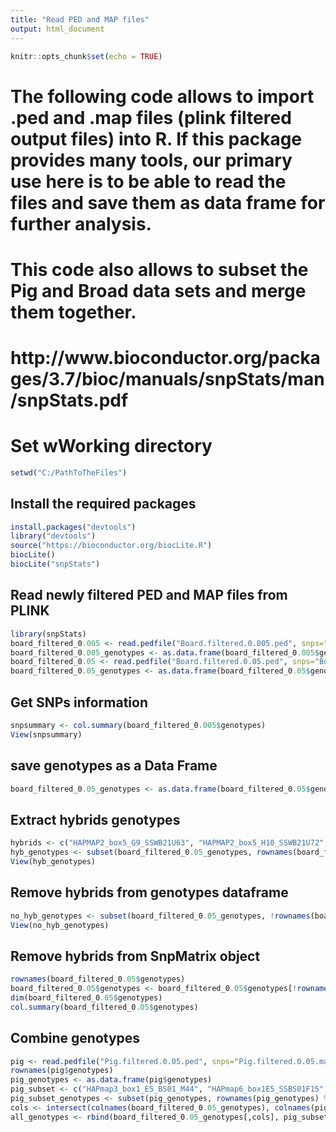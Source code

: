 ```yaml
---
title: "Read PED and MAP files"
output: html_document
---
```


```r
knitr::opts_chunk$set(echo = TRUE)
```

# The following code allows to import .ped and .map files (plink filtered output files) into R. If this package provides many tools, our primary use here is to be able to read the files and save them as data frame for further analysis. 
# This code also allows to subset the Pig and Broad data sets and merge them together.

# http://www.bioconductor.org/packages/3.7/bioc/manuals/snpStats/man/snpStats.pdf

# Set wWorking directory

```r
setwd("C:/PathToTheFiles")
```

## Install the required packages 

```r
install.packages("devtools")
library("devtools")
source("https://bioconductor.org/biocLite.R")
biocLite()
biocLite("snpStats")
```

## Read newly filtered PED and MAP files from PLINK

```r
library(snpStats)
board_filtered_0.005 <- read.pedfile("Board.filtered.0.005.ped", snps="Board.filtered.0.005.map")
board_filtered_0.005_genotypes <- as.data.frame(board_filtered_0.005$genotypes)
board_filtered_0.05 <- read.pedfile("Board.filtered.0.05.ped", snps="Board.filtered.0.05.map")
board_filtered_0.05_genotypes <- as.data.frame(board_filtered_0.05$genotypes)
```

## Get SNPs information

```r
snpsummary <- col.summary(board_filtered_0.005$genotypes)
View(snpsummary)
```

## save genotypes as a Data Frame

```r
board_filtered_0.05_genotypes <- as.data.frame(board_filtered_0.05$genotypes)
```

## Extract hybrids genotypes

```r
hybrids <- c("HAPMAP2_box5_G9_SSWB21U63", "HAPMAP2_box5_H10_SSWB21U72",	"HAPmap5_box5_F7_SSWB22F06",	"HAPmap5_box5_B8_SSWB22F07", "HAPmap5_box5_B9_SSWB22F08",	"HAPmap5_box5_H8_SSWB22M07",	"HAPmap5_box5_F9_SSWB41F02", "HAPmap5_box5_D9_SSWB41M05", "HAPmap5_box5_D8_SSWB41U31")
hyb_genotypes <- subset(board_filtered_0.05_genotypes, rownames(board_filtered_0.05_genotypes) %in% hybrids)
View(hyb_genotypes)
```

## Remove hybrids from genotypes dataframe

```r
no_hyb_genotypes <- subset(board_filtered_0.05_genotypes, !rownames(board_filtered_0.05_genotypes) %in% hybrids)
View(no_hyb_genotypes)
```


## Remove hybrids from SnpMatrix object

```r
rownames(board_filtered_0.05$genotypes)
board_filtered_0.05$genotypes <- board_filtered_0.05$genotypes[!rownames(board_filtered_0.05_genotypes) %in% hybrids]
dim(board_filtered_0.05$genotypes)
col.summary(board_filtered_0.05$genotypes)
```

## Combine genotypes

```r
pig <- read.pedfile("Pig.filtered.0.05.ped", snps="Pig.filtered.0.05.map")
rownames(pig$genotypes)
pig_genotypes <- as.data.frame(pig$genotypes)
pig_subset <- c("HAPmap3_box1_E5_BS01_M44", "HAPmap6_box1E5_SSBS01F15",	"WG0093134-DNAH12_SSDU20M09",	"HAPMAP2_box6_H3_SSDU20M11", "WG0093136-DNAA01_SSDU23M01",	"HAPmap3_box3_G5_LW31_B3151",	"HAPMAP2_box3_B11_GBSSSTA01F04", "WG0093133-DNAD12_SSPI22M02", "HAPMAP2_box5_D5_GBSSSTA01M34")
pig_subset_genotypes <- subset(pig_genotypes, rownames(pig_genotypes) %in% pig_subset)
cols <- intersect(colnames(board_filtered_0.05_genotypes), colnames(pig_subset_genotypes))
all_genotypes <- rbind(board_filtered_0.05_genotypes[,cols], pig_subset_genotypes[,cols])
```

